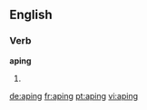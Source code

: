 ==English==

===Verb===
'''aping'''

# {{present participle of|ape}}

[[de:aping]]
[[fr:aping]]
[[pt:aping]]
[[vi:aping]]